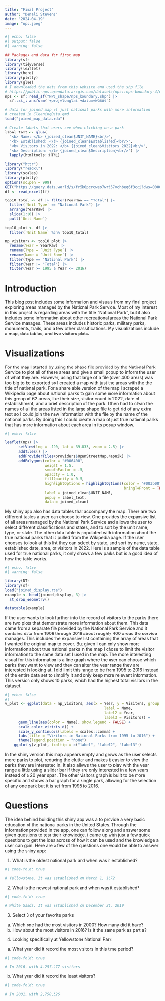 ```yaml
---
title: "Final Project"
author: "Denali Stevens"
date: "2024-04-19"
image: "nps.jpeg"
---
```

```r
#| echo: false
#| output: false
#| warning: false

## Packages and data for first map 
library(sf)
library(tidyverse)
library(leaflet)
library(here)
library(plotly)
library(glue)
# I downloaded the data from this website and used the shp file 
# https://public-nps.opendata.arcgis.com/datasets/nps::nps-boundary-4/explore?location=37.015375%2C-81.906543%2C6.00
nps <- sf::read_sf("NPS_shape/nps_boundary.shp") |>
  sf::st_transform('+proj=longlat +datum=WGS84')

# data for joined map of just national parks with more information
# created in CleaningData.qmd
load("joined_map_data.rda")

# Create labels that users see when clicking on a park 
label_text <- glue(
  "<b> Name: </b> {joined_clean$UNIT_NAME}<br/>",
  "<b> Established: </b> {joined_clean$Established}<br/>",
  "<b> Visitors in 2022: </b> {joined_clean$Visitors_2022}<br/>",
  "<b> Description: </b> {joined_clean$Description}<br/>") |>
  lapply(htmltools::HTML)

library("httr")
library("readxl")
library(scales)
library(plotly)
options(scipen = 999)
GET("https://query.data.world/s/fr5k6pcrcweo7wr657vchbeq6f3cci?dws=00000", write_disk(tf <- tempfile(fileext = ".xlsx")))
df <- read_excel(tf)

top10_total <- df |> filter(YearRaw == "Total") |>
  filter(`Unit Type` == "National Park") |>
  arrange(YearRaw) |>
  slice(1:10) |>
  pull(`Unit Name`)

top10_plot <- df |>
  filter(`Unit Name` %in% top10_total)

np_visitors <- top10_plot |> 
  rename(Year = YearRaw) |> 
  rename(Type = `Unit Type`) |> 
  rename(Name = `Unit Name`) |>
  filter(Type == "National Park") |>
  filter(Year != "Total") |>
  filter(Year >= 1995 & Year <= 2016) 


```


# Introduction

This blog post includes some information and visuals from my final project exploring areas managed by the National Park Service. Most of my interest in this project is regarding areas with the title "National Park", but it also includes some information about other recreational areas the National Park Service manages. These areas includes historic parks, military parks, monuments, trails, and a few other classifications. My visualizations include a map, data tables, and two visitors plots. 

# Visualizations 
For the map I started by using the shape file provided by the National Park Service to plot all of these areas and give a small popup to inform the user of what they are. However, using that large of a file (over 400 areas) was too big to be exported so I created a map with just the areas with the the title of national park. For a share able version of the map I scraped a Wikipedia page about national parks to gain some more information about this group of 62 areas, like their size, visitor count in 2022, date of establishment, and a brief description of the park. I then had to clean the names of all the areas listed in the large shape file to get rid of any extra text so I could join the new information with the file by the name of the national parks. By doing this I could create a map of just true national parks that has more information about each area in its popup window. 

```r
#| echo: false

leaflet(nps) |>
      setView(lng = -110, lat = 39.833, zoom = 2.5) |>
      addTiles() |>
      addProviderTiles(providers$OpenStreetMap.Mapnik) |>
      addPolygons(color = "#006400",
                  weight = 1.5,
                  smoothFactor = .5,
                  opacity = 1.0, 
                  fillOpacity = 0.5,
                  highlightOptions = highlightOptions(color = "#003b00", weight = 2,
                                                      bringToFront = TRUE),
                  label = joined_clean$UNIT_NAME,
                  popup = label_text,
                  data = joined_clean)

```

My shiny app also has data tables that accompany the map. There are two different tables a user can choose to view. One provides the expansive list of all areas managed by the National Park Service and allows the user to select different classifications and states, and to sort by the unit name, type, or state. The other data table is populated with information about the true national parks that is pulled from the Wikipedia page. If the user chooses to look at this list they can select by state, and sort by name, state, established date, area, or visitors in 2022. Here is a sample of the data table used for true national parks, it only shows a few parks but is a good idea of how the table works. 
```r
#| echo: false
#| warning: false

library(DT)
library(sf)
load("joined_display.rda")
example <- head(joined_display, 3) |>
  st_drop_geometry()

datatable(example)
```

If the user wants to look further into the record of visitors to the parks there are two plots that demonstrate more information about them. This data came from a separate file provided by the National Park Service and it contains data from 1906 through 2016 about roughly 400 areas the service manages. This includes the expansive list containing the array of areas that I wanted the original map to cover. But given I can only show more information about true national parks in the map I chose to limit the visitor information to the same data set I used in the map. The more interesting visual for this information is a line graph where the user can choose which parks they want to view and they can alter the year range they are interested in looking at. I did limit this range to be from 1995 to 2016 instead of the entire data set to simplify it and only keep more relevant information. This version only shows 10 parks, which had the highest total visitors in the dataset. 
```r
#| echo: false
#| 
v_plot <- ggplot(data = np_visitors, aes(x = Year, y = Visitors, group = Name,
                                             label = Name,
                                             label2 = Year,
                                             label3 = Visitors)) +
      geom_line(aes(color = Name), show.legend = FALSE) +
      scale_color_viridis_d() +
      scale_y_continuous(labels = scales::comma) +
      labs(title = "Visitors in National Parks from 1995 to 2016") +
      theme(legend.position = "none")
    ggplotly(v_plot, tooltip = c("label", "label2", "label3"))
```

In the shiny version this map appears empty and grows as the user selects more parks to plot, reducing the clutter and makes it easier to view the parks they are interested in. It also allows the user to play with the year range a little using a slider bar if they are only interested in a few years instead of a 20 year span. The other visitors graph is built to be more specific and shows a bar graph for a single park, allowing for the selection of any one park but it is set from 1995 to 2016. 

# Questions 

The idea behind building this shiny app was a to provide a very basic education of the national parks in the United States. Through the information provided in the app, one can follow along and answer some given questions to test their knowledge. I came up with just a few quick questions to get the idea across of how it can be used and the knowledge a user can gain. Here are a few of the questions one would be able to answer using the shiny app: 

1. What is the oldest national park and when was it established?
```r
#| code-fold: true

# Yellowstone. It was established on March 1, 1872
```

2. What is the newest national park and when was it established?
```r
#| code-fold: true

# White Sands. It was established on December 20, 2019
```

3. Select 3 of your favorite parks
  a. Which one had the most visitors in 2000? How many did it have?
  b. How about the most visitors in 2016? Is it the same park as part a?


4. Looking specifically at Yellowstone National Park
  a. What year did it record the most visitors in this time period?
```r
#| code-fold: true

# In 2016, with 4,257,177 visitors 
```
  b. What year did it record the least visitors?
```r
#| code-fold: true

# In 2001, with 2,758,526
```

